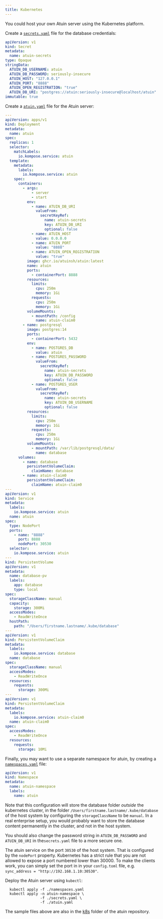 ```yaml
---
title: Kubernetes
---
```


You could host your own Atuin server using the Kubernetes platform.

Create a [`secrets.yaml`](../../../k8s/secrets.yaml) file for the database credentials:

```yaml
apiVersion: v1
kind: Secret
metadata:
  name: atuin-secrets
type: Opaque
stringData:
  ATUIN_DB_USERNAME: atuin
  ATUIN_DB_PASSWORD: seriously-insecure
  ATUIN_HOST: "127.0.0.1"
  ATUIN_PORT: "8888"
  ATUIN_OPEN_REGISTRATION: "true"
  ATUIN_DB_URI: "postgres://atuin:seriously-insecure@localhost/atuin"
immutable: true
```

Create a [`atuin.yaml`](../../../k8s/atuin.yaml) file for the Atuin server:

```yaml
---
apiVersion: apps/v1
kind: Deployment
metadata:
  name: atuin
spec:
  replicas: 1
  selector:
    matchLabels:
      io.kompose.service: atuin
  template:
    metadata:
      labels:
        io.kompose.service: atuin
    spec:
      containers:
        - args:
            - server
            - start
          env:
            - name: ATUIN_DB_URI
              valueFrom:
                secretKeyRef:
                  name: atuin-secrets
                  key: ATUIN_DB_URI
                  optional: false
            - name: ATUIN_HOST
              value: 0.0.0.0
            - name: ATUIN_PORT
              value: "8888"
            - name: ATUIN_OPEN_REGISTRATION
              value: "true"
          image: ghcr.io/atuinsh/atuin:latest
          name: atuin
          ports:
            - containerPort: 8888
          resources:
            limits:
              cpu: 250m
              memory: 1Gi
            requests:
              cpu: 250m
              memory: 1Gi
          volumeMounts:
            - mountPath: /config
              name: atuin-claim0
        - name: postgresql
          image: postgres:14
          ports:
            - containerPort: 5432
          env:
            - name: POSTGRES_DB
              value: atuin
            - name: POSTGRES_PASSWORD
              valueFrom:
                secretKeyRef:
                  name: atuin-secrets
                  key: ATUIN_DB_PASSWORD
                  optional: false
            - name: POSTGRES_USER
              valueFrom:
                secretKeyRef:
                  name: atuin-secrets
                  key: ATUIN_DB_USERNAME
                  optional: false
          resources:
            limits:
              cpu: 250m
              memory: 1Gi
            requests:
              cpu: 250m
              memory: 1Gi
          volumeMounts:
            - mountPath: /var/lib/postgresql/data/
              name: database
      volumes:
        - name: database
          persistentVolumeClaim:
            claimName: database
        - name: atuin-claim0
          persistentVolumeClaim:
            claimName: atuin-claim0
---
apiVersion: v1
kind: Service
metadata:
  labels:
    io.kompose.service: atuin
  name: atuin
spec:
  type: NodePort
  ports:
    - name: "8888"
      port: 8888
      nodePort: 30530
  selector:
    io.kompose.service: atuin
---
kind: PersistentVolume
apiVersion: v1
metadata:
  name: database-pv
  labels:
    app: database
    type: local
spec:
  storageClassName: manual
  capacity:
    storage: 300Mi
  accessModes:
    - ReadWriteOnce
  hostPath:
    path: "/Users/firstname.lastname/.kube/database"
---
apiVersion: v1
kind: PersistentVolumeClaim
metadata:
  labels:
    io.kompose.service: database
  name: database
spec:
  storageClassName: manual
  accessModes:
    - ReadWriteOnce
  resources:
    requests:
      storage: 300Mi
---
apiVersion: v1
kind: PersistentVolumeClaim
metadata:
  labels:
    io.kompose.service: atuin-claim0
  name: atuin-claim0
spec:
  accessModes:
    - ReadWriteOnce
  resources:
    requests:
      storage: 10Mi
```

Finally, you may want to use a separate namespace for atuin, by creating a [`namespaces.yaml`](../../../k8s/namespaces.yaml) file:

```yaml
apiVersion: v1
kind: Namespace
metadata:
  name: atuin-namespace
  labels:
    name: atuin
```

Note that this configuration will store the database folder _outside_ the kubernetes cluster, in the folder `/Users/firstname.lastname/.kube/database` of the host system by configuring the `storageClassName` to be `manual`. In a real enterprise setup, you would probably want to store the database content permanently in the cluster, and not in the host system.

You should also change the password string in `ATUIN_DB_PASSWORD` and `ATUIN_DB_URI` in the`secrets.yaml` file to a more secure one.

The atuin service on the port `30530` of the host system. That is configured by the `nodePort` property. Kubernetes has a strict rule that you are not allowed to expose a port numbered lower than 30000. To make the clients work, you can simply set the port in in your `config.toml` file, e.g. `sync_address = "http://192.168.1.10:30530"`.

Deploy the Atuin server using `kubectl`:

```shell
  kubectl apply -f ./namespaces.yaml
  kubectl apply -n atuin-namespace \
                -f ./secrets.yaml \
                -f ./atuin.yaml
```

The sample files above are also in the [k8s](../../../k8s/) folder of the atuin repository.
